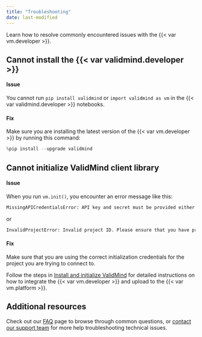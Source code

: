 ```yaml
---
title: "Troubleshooting"
date: last-modified
---
```


Learn how to resolve commonly encountered issues with the {{< var vm.developer >}}.

## Cannot install the {{< var validmind.developer >}}

#### Issue
You cannot run `pip install validmind` or `import validmind as vm` in the {{< var validmind.developer >}} notebooks.

#### Fix
Make sure you are installing the latest version of the {{< var vm.developer >}} by running this command:

```python
%pip install --upgrade validmind
```

## Cannot initialize ValidMind client library

#### Issue
When you run `vm.init()`, you encounter an error message like this: 

```bash
MissingAPICredentialsError: API key and secret must be provided either as environment variables or as arguments to init.
```

or

```bash
InvalidProjectError: Invalid project ID. Please ensure that you have provided a project ID that belongs to your organization.
```

#### Fix
Make sure that you are using the correct initialization credentials for the project you are trying to connect to. 

Follow the steps in [Install and initialize ValidMind](/developer/model-documentation/install-and-initialize-client-library.qmd) for detailed instructions on how to integrate the {{< var vm.developer >}} and upload to the {{< var vm.platform >}}.

## Additional resources

Check out our [FAQ](/faq/faq.qmd) page to browse through common questions, or [contact our support team](support.qmd) for more help troubleshooting technical issues.
